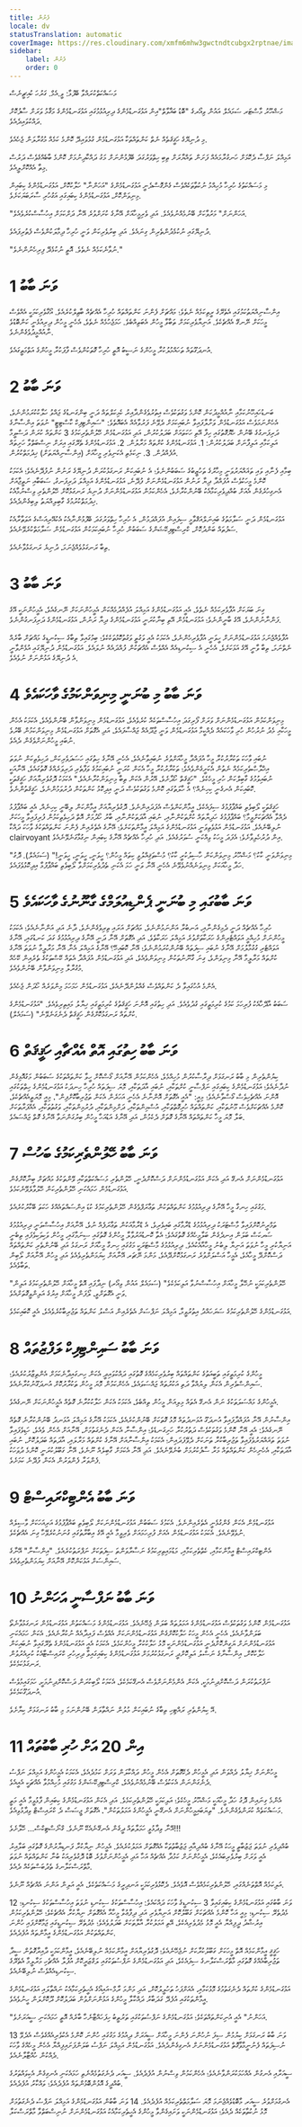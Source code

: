 ```yaml
---
title: ފެށުން
locale: dv
statusTranslation: automatic
coverImage: https://res.cloudinary.com/xmfm6mhw3gwctndtcubgx2rptnae/image/upload/v1741354419/small_cover_la_gran_rebelion_28716e29d2.webp
sidebar:
    label: ފެށުން
    order: 0
---
```

މަސައްކަތްކުރައްވާ ބޭފުޅާ: ވީ.އެމް. ގަރުހަ ކުއިޗީނެސް

މަޝްހޫރު މާސްޓަރ ސަމައެލް އައުން ވިއޯރގެ "ބޮޑު ބަޣާވާތް"އިން އަޅުގަނޑުމެންގެ ދިރިއުޅުމުގައި އަޅުގަނޑުމެންގެ މަޤާމު ވަރަށް ސާފުކޮށް ދައްކުވައިދެއެވެ.

މި ދުނިޔޭގެ ހަޤީޤަތެއް ނެތް ކަންތައްތަކާ އަޅުގަނޑުމެން ގުޅުވައިދޭ ކޮންމެ ކަމެއް މުގުރާލަން ޖެހެއެވެ.

އަމިއްލަ ނަފްސާ ދެކޮޅަށް ހަނގުރާމައެއް ފަށަން ތައްޔާރަށް ތިބި ހިތްވަރުގަދަ ބޭފުޅުންނަށް މަގު ދައްކާދިނުމަށް ކޮންމެ ބާބެއްގެވެސް ދަރުސް މިތާ އެއްކޮށްލީއެވެ.

މި މަސައްކަތުގެ ހުރިހާ މުހިއްމު ނުކުތާތަކެއްވެސް ގެންގޮސްދެނީ އަޅުގަނޑުމެންގެ "އަހަންނާ" ހަލާކުކޮށް، އަޅުގަނޑުމެންގެ ކިބައިން މިނިވަންކޮށް، އަޅުގަނޑުމެންގެ ކިބައިގައި އަގުހުރި ސާރަބަޔަކަށެވެ.

"އަހަންނަށް" މަރުވާކަށް ބޭނުމެއްނުވެއެވެ. އަދި ވެރިމީހާއަށް އޭނާގެ ކުށަށްވުރެ އޭނާ ދަށްކަމަށް އިހުސާސްކުރެވެއެވެ.

ދުނިޔޭގައި ނުކުޅެދުންތެރިން ގިނައެވެ. އަދި ބިރުވެރިކަން ވަނީ ހުރިހާ ދިމާލަކުންވެސް ފެތުރިފައެވެ.

"ނުވާނެކަމެއް ނެތެވެ. އޮތީ ނުކުޅެދޭ ފިރިހެނުންނެވެ."

# 1 ވަނަ ބާބު

އިންސާނިއްޔަތުކަމުގައި އެތެރޭގެ ރީތިކަމެއް ނެތެވެ؛ މައްޗަށް ފެންނަ ކަންތައްތައް ހުރިހާ އެއްޗެއް ބާޠިލްކުރެއެވެ. އޯގާވެރިކަމަކީ އެއްވެސް މީހަކަށް ނޭނގޭ އެއްޗެކެވެ. އަނިޔާވެރިކަމަށް ތަބާވާ މީހުން އެބަތިއްބެވެ. ހަމަޖެހުމެއް ނެތެވެ، އެހެނީ މީހުން ދިރިއުޅެނީ ކަންބޮޑުވެ ނާއުއްމީދުވެގެންނެވެ.

އުނދަގޫތައް ތަހައްމުލުކުރާ މީހުންގެ ނަސީބު އޮތީ ހުރިހާ ގޮތަކުންވެސް ފާފަކުރާ މީހުންގެ އަތްމަތީގައެވެ.

# 2 ވަނަ ބާބު

ބަނޑުހައިހޫނުކަމާއި ނާއުއްމީދުކަން ކޮންމެ ވަގުތަކުވެސް އިތުރުވެގެންދާއިރު ކެމިކަލްތައް ދަނީ ބިންގަނޑުގެ ޖައްވު ހަލާކުކުރަމުންނެވެ، އެހެންނަމަވެސް އަޅުގަނޑުމެން ވަށާލާފައިވާ ނުބައިކަމަށް ދެވޭނެ ފަރުވާއެއް އެބައޮތެވެ: "ސައިންޓިފިކް ކާސްޓިޓީ" ނުވަތަ އިންސާނާގެ ދަރިފަނގުގެ ބޭނުން ހެޔޮގޮތުގައި ހިފާ އޭތި ހަކަތައަށް ބަދަލުކުރުން، އަދި އަޅުގަނޑުމެން ހޭލުންތެރިކަމުގެ 3 ކަންތައް ކުރަން ދަސްވީމާ އަލިކަމާއި އަލިފާނަށް ބަދަލުކުރުން: 1. އަޅުގަނޑުމެންގެ ކުށްތައް މަރާލުން. 2. އަޅުގަނޑުމެންގެ ތެރޭގައި އިރަށް ނިސްބަތްވާ ހަށިތައް އުފެއްދުން. 3. ނިކަމެތި އެކަނިވެރި މީހާއަށް (އިންސާނިއްޔަތަށް) ޚިދުމަތްކުރުން.

ބިމާއި ފެނާއި ވައި ތަޣައްޔަރުވަނީ މިހާރުގެ ތަހުޒީބުގެ ސަބަބުންނެވެ؛ އެ ނުބައިކަން ރަނގަޅުކުރަން ދުނިޔޭގެ ރަނުން ނުފުދޭނެއެވެ؛ އެކަމަކު ކޮންމެ މީހަކުވެސް އުފައްދާ ދިޔާ ރަނުން އަޅުގަނޑުމެންނަށް ފުދޭނެ، އަޅުގަނޑުމެންގެ އަމިއްލަ ދަރިފަނގު، ސަބަބާއި ނަތީޖާއަށް އެނގިހުރެގެން އެއަށް ބުއްދިވެރިކަމާއެކު ބޭނުންކުރާށެވެ، އެހެންކަމުން އަޅުގަނޑުމެންނަށް ދުނިޔެ ރަނގަޅުކޮށް ހޭލުންތެރި ވިސްނުމާއެކު ޚިދުމަތްކުރުމުގެ ގާބިލިއްޔަތު ލިބިގެންދެއެވެ.

އަޅުގަނޑުމެން ދަނީ ސަލާމަތުގެ ބައިނަލްއަޤްވާމީ ސިފައިން އުފައްދަމުން، އެ ހުރިހާ ހިތްވަރުގަދަ ބޭފުޅުންނާއެކު އެކުއޭރިއަސްގެ އަވަތާރާއެކު ސަފުތައް ބަންދުކޮށް، ކްރިސްޓިފިކޭޝަންގެ ސަބަބުން ހުރިހާ ނުބައިކަމަކުން އަޅުގަނޑުމެން ސަލާމަތްކުރެވޭނެއެވެ.

ތިބާ ރަނގަޅުވެއްޖެނަމަ، ދުނިޔެ ރަނގަޅުވާނެއެވެ.

# 3 ވަނަ ބާބު

ގިނަ ބަޔަކަށް އުފާވެރިކަމެއް ނެތެވެ، އެއީ އަޅުގަނޑުމެންގެ އަމިއްލަ އުފެއްދުމެއްކަން އެމީހުންނަކަށް ނޭނގެއެވެ، އެމީހުންނަކީ އޭގެ ފަންނާނުންނެވެ، އޭގެ ބާނީންނެވެ؛ އަޅުގަނޑުމެން އޭތި ބިނާކުރަނީ އަޅުގަނޑުމެންގެ ދިޔާ ރަނުން، އަޅުގަނޑުމެންގެ ދަރިފަނގުންނެވެ.

އުފާވެއްޖެނަމަ އަޅުގަނޑުމެންނަށް ހީވަނީ އުފާވެރިހެންނެވެ، އެކަމަކު އެއީ ވަގުތީ ވަގުތުކޮޅުތަކެކެވެ؛ ބިމުގައިވާ ތިބާގެ ސިކުނޑީގެ މައްޗަށް ބާރެއް ނެތްނަމަ، ތިބާ ވާނީ އޭގެ އަޅަކަށެވެ، އެހެނީ އެ ސިކުނޑިއެއް އެއްވެސް އެއްޗަކުން ފުއްދައެއް ނުލައެވެ. އަޅުގަނޑުމެން ދުނިޔޭގައި އުޅެންވާނީ އެ ދުނިޔޭގެ އަޅުންނަށް ނުވެއެވެ.

# 4 ވަނަ ބާބު މި ބުނަނީ މިނިވަންކަމުގެ ވާހަކައެވެ

މިނިވަންކަމުން އަޅުގަނޑުމެންނަށް ވަރަށް ފޯރިގަދަ އިހުސާސްތަކެއް ކުރެވެއެވެ، އަޅުގަނޑުމެން މިނިވަންވާން ބޭނުންވެއެވެ، އެކަމަކު އެހެން މީހަކާއި މެދު ނުރުހުން ހުރި ވާހަކައެއް ދެއްކީމާ އަޅުގަނޑުމެން ވަނީ ޖާދޫއެއް ޖައްސާފައެވެ، އަދި އެގޮތަށް އަޅުގަނޑުމެން މިނިވަންކަމުން ބޭރުވެ ނުބައި މީހުންނަށްވެގެން ދެއެވެ.

ނުބައި ވާހަކަ ތަކުރާރުކުރާ މީހާ އުފައްދާ މީހާއަށްވުރެ ނުބައިވާނެއެވެ، އެހެނީ އޭނާގެ ހިތުގައި ހަސަދަވެރިކަން، ދަހިވެތިކަން ނުވަތަ އިޚްލާޞްތެރިކަމެއް ނެތުން އެކަށީގެންވެއެވެ؛ ތަކުރާރުކުރާ މީހާ އެކަން ކުރަނީ ނުބައިކަމުގެ ވަފާތެރި ދަރިވަރެއްގެ ގޮތުގައެވެ، އޭނާއަކީ ނުބައިވުމުގެ ގާބިލްކަން ހުރި މީހެކެވެ. "ހަޤީޤަތް ހޯދާށެވެ، އޭރުން އެކަން ތިބާ މިނިވަންކުރާނެއެވެ." އެކަމަކު ދޮގުވެރިޔާއަށް ހަޤީޤަތަކީ ކޮބައިކަން އެނގެނީ ކިހިނެއް؟ އެ ހާލަތުގައި ކޮންމެ ވަގުތަކުވެސް ދަނީ އިދިކޮޅު ކަންތަކުން ދުރުވަމުންނެވެ، ހަޤީޤަތުންނެވެ.

ހަޤީޤަތަކީ ލޯބިވެތި ބައްޕާފުޅުގެ ސިފައެކެވެ، އީމާންކަންވެސް އެފަދައިންނެވެ. ދޮގުވެރިޔާއަށް އީމާންކަން ލިބޭނީ ކިހިނެއް، އެއީ ބައްޕާފުޅު ދެއްވާ އެއްޗަކަށްވީމާ؟ ބައްޕާފުޅުގެ ހަދިޔާތައް ކުށްތަކުންނާއި، ނުބައި އާދަތަކުންނާއި، ބާރު ހޯދުމަށް އޮތް ދަހިވެތިކަމުން ފުރިފައިވާ މީހަކަށް ނުލިބޭނެއެވެ. އަޅުގަނޑުމެން އަޅުވެތިވަނީ އަޅުގަނޑުމެންގެ އަމިއްލަ އީމާންތަކަށެވެ؛ އޭނާގެ އެތެރެއިން ފެންނަ ކަންތައްތަކުގެ ވާހަކަ ދައްކާ  clairvoyant އިން ދުރުހެލިވާށެވެ؛ އެފަދަ މީހަކު ވިއްކަނީ ސުވަރުގެއެވެ. އަދި ހުރިހާ އެއްޗެއް އޭނާގެ ކިބައިން ނިގުޅާގަނެވޭނެއެވެ.

"މިނިވަންވަނީ ކާކު؟ މަޝްހޫރު މިނިވަންކަން ހާސިލުކުރީ ކާކު؟ މުސްތަޤިއްލުވީ ކިތައް މީހުން؟ ހީވަނީ، ހީވަނީ، ހީވަނީ!" (ސަމައެލް). ދޮގު ހަދާ މީހާއަކަށް މިނިވަނެއްނުވެވޭނެ އެހެނީ އޭނާ ވަނީ ހަމަ އެކަނި ތެދުވެރިކަމަށްވާ ލޯބިވެތި ބައްޕާފުޅާ އިދިކޮޅުވެފައެވެ.

# 5 ވަނަ ބާބުގައި މި ބުނަނީ ޕެންޑިއުލަމްގެ ގާނޫނުގެ ވާހަކައެވެ

ހުރިހާ އެއްޗެއް ދަނީ ދެމިގެންނާއި، އަނބުރާ އަންނަމުންނެވެ، މައްޗަށް އަރައި ތިރިވެގެންނެވެ، ދާނެ އަދި އަންނާނެއެވެ؛ އެކަމަކު މީހުންނަށް މުހިއްމީ އަވައްޓެރިންގެ ހަރަކާތަށްވުރެ އަމިއްލަ ހަރަކާތެވެ، އަދި އެގޮތަށް އޭނާ ދަނީ އޭނާގެ ދިރިއުޅުމުގެ ގަދަ ކަނޑުގައި، އޭނާގެ އަވައްޓެރި ގުގުމާލުމަށް އޭނާގެ ނުބައި ސިފަތައް ބޭނުންކުރަމުންނެވެ؛ އޭނާ ކޮބައިހޭ؟ އޭނާގެ އަމިއްލަ އެނާ އޭނާ މަރާލީމާ ނުވަތަ އޭނާގެ ކުށްތައް މަރާލީމާ އޭނާ މިނިވަންވެ، ގިނަ ގާނޫނުތަކުން މިނިވަންވެއެވެ، އަދި އަޅުގަނޑުމެން އުފައްދާ އެތައް ކޭސްތަކުގެ ތެރެއިން ކޭހެއް މުގުރާލާ މިނިވަންވާން ބޭނުންވެއެވެ.

އެންމެ އުހުގައިވާ ދެ ކަންތައްވެސް ގެއްލުންދޭނެއެވެ، އަޅުގަނޑުމެން ހަމަހަމަ މިންވަރެއް ހޯދަން ޖެހެއެވެ.

ސަބަބު އާދޭހާއެކު ފުރިހަމަ ކަމުގެ ކުރިމަތީގައި ގުދުވެއެވެ. އަދި ހިތުގައި އޮންނަ ހަޤީޤަތުގެ ކުރިމަތީގައި ޚިޔާލު މައިތިރިވެއެވެ. "އަޅުގަނޑުމެންގެ ކުށްތައް ރަނގަޅުކޮށްގެން ހަޤީޤަތް ދެނެގަނެވޭނެ" (ސަމައެލް).

# 6 ވަނަ ބާބު ހިތުގައި އޮތް އެއްޗާއި ހަޤީޤަތް

ކިޔުންތެރިން މި ބާބު ރަނގަޅަށް ދިރާސާކުރުން މުހިއްމެވެ، އެހެންކަމުން އޭނާއަށް ގޯސްކޮށް ހީވާ ކަންތައްތަކުގެ ސަބަބުން މަގުއޮޅިގެން ނުދާނެއެވެ؛ އަޅުގަނޑުމެންގެ ކިބައިގައި ނަފްސާނީ ކުށްތަކާއި، ނުބައި އާދަތަކާއި، މޮޔަ ސިފަތައް ހުރިހާ ހިނދަކު އަޅުގަނޑުމެންގެ ހިތްތަކުގައި އޮންނަ އެއްޗެހިވެސް ގޯސްވާނެއެވެ؛ މިއީ: "އެއީ އެގޮތަށް އޮންނާނެ އެހެނީ އަހަރެން އެކަން ތަޖުރިބާކޮށްފިން"، މިއީ މޮޔަތީއެއްޗެކެވެ، ކޮންމެ އެއްޗަކަށްވެސް މޫނުތަކާއި، ކަންތައްތައް ހުރިގޮތްތަކާއި، އުސްމިންތަކާއި، ދަށްމިންތަކާއި، ދުރުމިންތަކާއި، ވަގުތުތަކާއި، އެއްފަރާތަކަށް ބަލާ މޮޔަ މީހާ ކަންތައްތައް އޭނާގެ ގޮތަށް ދެކެމުން، އަދި އޭނާގެ އަޑުއަހާ މީހުން ބިރުގަންނަވާ އޭނާގެ ގޮތް ޖައްސައެވެ.

# 7 ވަނަ ބާބު ހޭލުންތެރިކަމުގެ ބަހުސް

އަޅުގަނޑުމެންނަށް އެނގޭ އަދި އެކަން އަޅުގަނޑުމެންނަށް ދަސްކޮށްދެނީ، ހޭލުންތެރި މަސައްކަތްތަކާއި ވޭންތަކުގެ މައްޗަށް ބިނާކޮށްގެން އަޅުގަނޑުމެން ހަމައެކަނި ހޭލުންތެރިކަން ހޭލުވާލެވޭނެކަމެވެ.

މަގުގައި ހިނގާ މީހާ އޭނާގެ ދިރިއުޅުމުގެ ކަންތައްތަކުން ތަޢާރަފްވެގެން ހޭލުންތެރިކަމުގެ ކުޑަ އިންސައްތައެއްގެ ހަކަތަ ބޭކާރުކުރެއެވެ.

ތަމްރީނުކޮށްފައިވާ މާސްޓަރަކު ދިރިއުޅުމުގެ ޑްރާމާގައި ބައިވެރިވެ، އެ ޑްރާމާއަކުން ތަޢާރަފެއް ނުވެ، އޭނާއަށް އިހުސާސްވަނީ ދިރިއުޅުމުގެ ސަރކަސް ބަލަން އިނދެގެން ބަލާމީހެއްގެ ގޮތުގައެވެ؛ އެތާ ކޮނޑުއަރުވާލާ މީހުންގެ ގޮތުގައި ސިނަމާގައި، މީހުން ވަކިވަކިވެފައި ތިބެނީ އަނިޔާކުރި މީހާ ނުވަތަ އަނިޔާ ލިބުނު މީހާއާއެކުއެވެ. ދިރިއުޅުމުގެ މާސްޓަރަކީ މަގުގައި ހިނގާ މީހާއަށް ރަނގަޅު އަދި ބޭނުންތެރި ކަންތައްތައް ދަސްކޮށްދޭ މީހާއެވެ، އެމީހާ އަސްލަށްވުރެ ރަނގަޅުކޮށްދޭއެވެ، މަންމަ ނޭޗަރ އޭނާއަށް ކިޔަމަންތެރިވެއެވެ އަދި މީހުން އޭނާއަށް ލޯބިން ތަބާވެއެވެ.

"ހޭލުންތެރިކަމަކީ ނުހޭލާ މީހާއަށް އިހުސާސްނުވާ އަލިކަމެކެވެ" (ސަމައެލް އައުން ވިއޯރ) ނިދާފައި އޮތް މީހާއަށް ހޭލުންތެރިކަމުގެ އަލިން ވަނީ އެގޮތަށްވީ، ލޯފަން މީހާއަށް އިރުގެ އަލިންވީގޮތަށްއެވެ.

އަޅުގަނޑުމެންގެ ހޭލުންތެރިކަމުގެ ސަރަހައްދު އިތުރުވީމާ، އަމިއްލަ ނަފްސަށް އެތެރެއިން އަސްލު ކަންތައް ތަޖުރިބާކުރެވެއެވެ، އެއީ ކޮބައިކަމެވެ.

# 8 ވަނަ ބާބު ސައިންޓިފިކް ލަފްޒުތައް

މީހުންގެ ކުރިމަތީގައި ތަބީއަތުގެ ކަންތައްތައް ބިރުވެރިކަމެއްގެ ގޮތުގައި ދައްކުވައިދީ އެކަން ހިނގައިދާނެކަމަށް އެންތިޒާރުކުރެއެވެ؛ ސައިންސްވެރިން އެކަން ލިޔުއްވާ ދަތި އަކުރުތައް ޖައްސަވައެވެ، އެހެންކަމުން މޮޔަ މީހުން ތަކުރާރުކޮށް އުނދަގޫނުކުރާނެއެވެ.

އެމީހުންގެ މައްސަލަތަކުގެ ނަން އެނގޭ އެތައް މިލިއަން މީހުން ތިއްބެވެ، އެކަމަކު އެކަން ހަލާކުކުރާނެ ގޮތެއް އެމީހުންނަކަށް ނޭނގެއެވެ.

އިންސާނުން އޭނާ އުފައްދާފައިވާ އުނދަގޫ އުޅަނދުތައް މޮޅު ގޮތަކަށް ބޭނުންކުރެއެވެ، އެކަމަކު އޭނާގެ އަމިއްލަ އުޅަނދު ބޭނުންކުރާނެ ގޮތެއް ނޭނގެއެވެ: އެއީ އޭނާ ކޮންމެ ވަގުތަކުވެސް ދަތުރުކުރާ ހަށިގަނޑެވެ؛ އިންސާނާ އެކަން ދެނެގަތުމަށް، އޭނާއަށް އެހެން ވެއެވެ، ހަޑިވެފައިވާ ނުވަތަ ތަޣައްޔަރުވެފައިވާ ތަޖުރިބާކުރާ ތަނަކަށް ދެވޭފަދައިން؛ އެކަމަކު އިންސާނާއަށް އޭނާގެ ކުށްތައް މަރާލައި، އާދަތައް ބަދަލުކޮށް، ނުބައި އާދަތަކާއި، އެހެނިހެން ކަންތައްތައް މަރާ ސާފުކުރުމަށް ބުނެވޭނެއެވެ. އަދި އޭނާ އެކަމަށް ގާބިލެއް ނޫނެވެ، އޭނާ ގަބޫލުކުރަނީ ކޮންމެ ދުވަހަކު ފެންވަރާ ފެންވަރުން އެކަން ފުދޭނެ ކަމަށެވެ.

# 9 ވަނަ ބާބު އެންޓިކްރައިސްޓް

އަޅުގަނޑުމެން އެކަން ގެންގުޅެނީ އެތެރެއިންނެވެ. އެކަމުގެ ސަބަބުން އަޅުގަނޑުމެންނަކަށް ލޯބިވެތި ބައްޕާފުޅުގެ އަރިއަހަކަށް ވާސިލެއް ނުވެވޭނެއެވެ. އެކަމަކު އަޅުގަނޑުމެން އެއަށް ފުރިހަމައަށް ވެރިވީމާ އެއީ އޭގެ އިބާރާތުގައި ގުނަނުކުރެވޭހާ ގިނަ އެއްޗެކެވެ.

އެންޓިކްރައިސްޓް އީމާންކަމާއި، ކެތްތެރިކަމާއި، މަޑުމައިތިރިކަމުގެ ނަސާރާވަންތަ ސިފަތަކަށް ނަފްރަތުކުރެއެވެ. "އިންސާނާ" އޭނާގެ ސައިންސަށް އަޅުކަންކޮށް އޭނާއަށް ކިޔަމަންތެރިވެއެވެ.

# 10 ވަނަ ބާބު ނަފްސާނީ އަހަންނު

އަޅުގަނޑުމެން ކޮންމެ ވަގުތަކުވެސް އަޅުގަނޑުމެންގެ އަމަލުތައް ބަލަން ޖެހޭނެއެވެ. އަޅުގަނޑުމެންގެ މަސައްކަތުން އަޅުގަނޑުމެން ރަނގަޅުވާނެތޯ ބަލަންވާނެއެވެ، އެހެނީ އެހެން މީހަކު ހަލާކުކޮށްގެން އަޅުގަނޑުމެންނަކަށް އެއްވެސް ފައިދާއެއް ނުކުރާނެއެވެ. އެކަން ހަމައެކަނި އަޅުގަނޑުމެންނަށް ޔަގީންކޮށްދެނީ އަޅުގަނޑުމެންނަކީ މޮޅު ހަލާކުކުރާ މީހުންކަމެވެ، އެކަމަކު އެއީ އަޅުގަނޑުމެންގެ ތެރޭގައިވާ ނުބައިކަން ހަލާކުކޮށް، އިންސާނާގެ ނަސްލު އަލިކޮށްދީ ރަނގަޅުކުރުމަށް އަޅުގަނޑުމެންގެ ކިބައިގައިވާ ދިރިހުރި ކްރައިސްޓާއެކު ކުރިއެރުވުން ރަނގަޅުކަމެކެވެ.

ނަފްރަތުކުރަން ދަސްކޮށްދިނުމަކީ، އެކަން އެންމެންނަށްވެސް އެނގޭކަމެކެވެ، އެކަމަކު ލޯބިކުރަން ދަސްކޮށްދިނުމަކީ، ހަމަގައިމުވެސް އުނދަގޫކަމެކެވެ.

އޭ ކިޔުންތެރި ރައްޓިހި ތިބާގެ ނުބައިކަން މުލުން ނައްތާލަން ބޭނުންނަމަ މި ބާބު ރަނގަޅަށް ކިޔާށެވެ.

# 11 އިން 20 އަށް ހުރި ބާބުތައް

މީހުންނަށް ޚިޔާލު ދެއްވަން އަދި އެމީހުން ދެކޭގޮތަށް އެހެން މީހުން ދައްކާލަން ވަރަށް ކަމުދެއެވެ، އެކަމަކު އެމީހުންގެ އަމިއްލަ ނަފްސު ދެނެގަންނަން އެކަކުވެސް ބޭނުމެއްނުވެއެވެ، ކްރިސްޓިފިކޭޝަންގެ މަގުގައި މުހިއްމުވާ އެއްޗަކީ އެއީއެވެ.

އެންމެ ގިނައިން ދޮގު ހަދާ މީހާއަކީ މަޝްހޫރު މީހެކެވެ؛ އަލިކަމަކީ ހޭލުންތެރިކަމެވެ. އަދި އެކަން އަޅުގަނޑުމެންގެ ކިބައިން ފާޅުވީމާ އެއީ މަތީ މަސައްކަތެއް ކުރަންވެގެންނެވެ. "ތިޔަބައިމީހުންނަށް އެނގޭނީ އެމީހުންގެ އަމަލުތަކުން"، އެގޮތަށް ޖީސަސް ދެ ކްރައިސްޓް ވިދާޅުވިއެވެ.

އޭނާ ވިދާޅުވީ ހަމަލާތައް ދީގެން އެނގޭނެއެކޭ ނޫނެވެ. ގްނޯސްޓިކްސް... ހޭލާށެވެ!!!

ބުއްދިވެރި ނުވަތަ ޖަޒުބާތީ މީހަކު އޭނާގެ ބުއްދިއާއި ޖަޒުބާތުތަކާ އެއްގޮތަށް އަމަލުކުރެއެވެ. އެމީހުން ނިޔާކުރާ ފަނޑިޔާރުންގެ ގޮތުގައި ބަލާއިރު އެއީ ވަރަށް ބިރުވެރިބައެކެވެ، އެމީހުންނަށް ކަމުދާ އެއްޗެއް އަހާ އަދި އެމީހުންނަށްވުރެ ބޮޑު ދޮގުވެރިއަކު ބުނާ ކަންތައްތައް ނުވަތަ މާތްރަސްކަލާނގެ ތެދުބަސްތަކެއް ދެއެވެ.

އަލިކަމެއް އޮތްތަނެއްގައި، ހޭލުންތެރިކަމެއްވެސް އޮވެއެވެ. ދެކޮޅުވެރިކަމަކީ އަނދިރީގެ މަސައްކަތެކެވެ، އެއީ އަލިން އަންނަ އެއްޗެއް ނޫނެވެ.

12 ވަނަ ބާބުގައި އަޅުގަނޑުމެންގެ ކިބައިގައިވާ 3 ސިކުނޑީގެ ވާހަކަ ދައްކައެވެ: އިހުސާސްތަކުގެ ސިކުނޑި ނުވަތަ އިހުސާސްތަކުގެ ސިކުނޑި؛ މެދުތެރޭ ސިކުނޑި؛ މިއީ އަހާ ކޮންމެ އެއްޗަކަށް ގަބޫލުކޮށް އަނިޔާވެރި އަދި ދިފާޢުވާ މީހާއާ އެއްގޮތަށް ނިޔާކުރާ އެއްޗެކެވެ؛ ހޭލުންތެރިކަމުން އިރުޝާދު ދީފިއްޔާ އެއީ މޮޅު މެދުވެރިއެކެވެ، އޭތި އަމަލުކުރާ އާލާތަކަށް ބަދަލުވެއެވެ؛ މެދުތެރޭ ސިކުނޑީގައި ޖަމާކޮށްފައި ހުންނަ ކަންތައްތަކުން އަޅުގަނޑުމެންގެ އީމާންތައް އުފެދެއެވެ.

ހަޤީޤީ އީމާންކަމެއް އޮތް މީހަކަށް ގަބޫލުކުރާކަށް ނުޖެހޭނެއެވެ؛ ދޮގުވެރިޔާއަށް އީމާންކަމެއް ނުލިބޭނެއެވެ، އީމާންކަމަކީ ދާއިރާގޮތުން ސީދާ ތަޖުރިބާއެއްގެ ގޮތުގައި މާތްރަސްކަލާނގެ ސިފައެކެވެ، އަދި އަޅުގަނޑުމެންގެ ނަފްސުތަކުގައި ލަގްޒަރީކޮށް އުފުލާ އެއްޗެހި މަރާލީމާ އެތެރޭގެ ސިކުނޑިއެއްވެސް ނުލިބޭނެއެވެ.

އަޅުގަނޑުމެންގެ ކުށްތައް ދެނެގަތުމުގެ މޮޅުކަމާއި، އެއަށްފަހު ތަހުލީލުކޮށް، އަދި މަންމަ ރާމް-އައިއޯގެ އެހީތެރިކަމާއެކު ނައްތާލައި އަޅުގަނޑުމެންގެ އީމާންތަކުގައި އުފެދޭ ގަދަބާރު ދައްކާލާ މީހުންގެ އަޅުންނަށްވުން ބަދަލުކޮށް ދޫކޮށްލަން ހީނުވެއެވެ.

"އަހަންނު" އެއީ އުނިކަންތައްތަކެވެ؛ އަޅުގަނޑުމެންގެ ނަފްސުތަކުގައި ތަރުތީބު ހިފަހައްޓާނެހާ ބާރެއް އޮތީ ހަމައެކަނި ސީއަރަށެވެ.

13 ވަނަ ބާބު ރަނގަޅަށް ކިޔުމުން ސިފަ ނުހުންނަ ފެންނަ މީހާއަށް ސީއަރަށް ދިއުމުގެ މަގުގައި ހުންނަ ކޮންމެ އެކުވެރިއެއްގެވެސް އެދެވޭ ނުސިފަތައް ފެނުނީމާވާގޮތް އަޅުގަނޑުމެންނަށް އެނގިގެންދެއެވެ. އަޅުގަނޑުމެން އަމިއްލަ ނަފްސު ބަލަންފަށައިފިއްޔާ އެހެން މީހެއްގެ ވާހަކަ ދެއްކުން ހުއްޓާލާނެއެވެ.

ސީއަރާއި އެނގުން އެއްހަމަކުރަންވާނެއެވެ؛ އެހެންކަމުން ވިސްނުން އުފެދެއެވެ. ސީއަރ ދެނެގަތުމެއްނެތި ހަމައެކަނި އެނގިގެން އެކިވައްތަރުގެ ބުއްދީގެ އޮޅުންބޮޅުންތައް އުފެދެއެވެ؛ ވައްކާރު އުފެދެއެވެ.

އެނގުމަށްވުރެ ސީއަރ މާބޮޑުވެއްޖެނަމަ މޮޔަ ސަލާމަތްތެރިކަމެއް އުފެދެއެވެ. 14 ވަނަ ބާބުން އަޅުގަނޑުމެންގެ އަމިއްލަ ނަފްސު ދެނެގަތުމަށް މޮޅު ނުކުތާތަކެއް ދެއެވެ؛ އަޅުގަނޑުމެންނަކީ ވަށައިގެންވާ މީހުންގެ އެހީތެރިކަމާއެކު އަޅުގަނޑުމެންނަށް ނުނިސްބަތްވާ މާތްރަސްކަލާ
